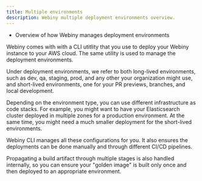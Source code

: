 ```yaml
---
title: Multiple environments
description: Webiny multiple deployment environments overview.
---
```



<Alert type="success" title="WHAT YOU'LL LEARN">

- Overview of how Webiny manages deployment environments

</Alert>

Webiny comes with with a CLI utitlity that you use to deploy your Webiny instance to your AWS cloud. The same utility is used to manage the deployment environments. 

Under deployment environments, we refer to both long-lived environments, such as dev, qa, staging, prod, and any other your organization might use, and short-lived environments, one for your PR previews, branches, and local development.

Depending on the environment type, you can use different infrastructure as code stacks. For example, you might want to have your Elasticsearch cluster deployed in multiple zones for a production environment. At the same time, you might need a much smaller deployment for the short-lived environments.

Webiny CLI manages all these configurations for you. It also ensures the deployments can be done manually and through different CI/CD pipelines.  

Propagating a build artifact through multiple stages is also handled internally, so you can ensure your "golden image" is built only once and then deployed to an appropriate environment. 
